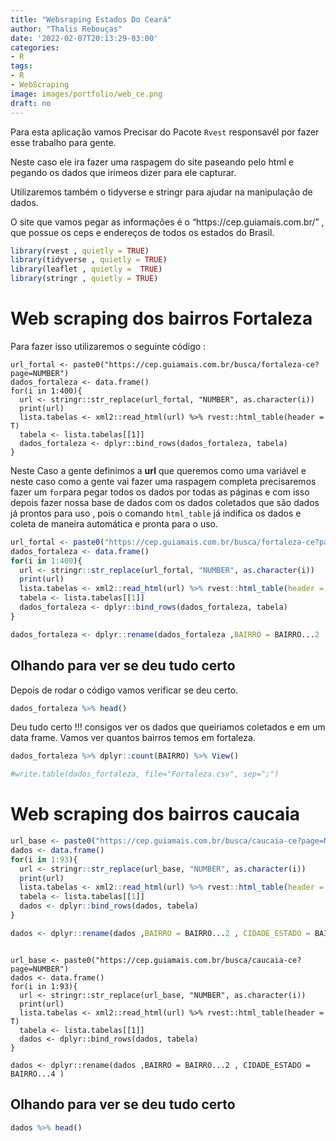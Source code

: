 ```yaml
---
title: "Websraping Estados Do Ceará"
author: "Thalis Rebouças"
date: '2022-02-07T20:13:29-03:00'
categories: 
- R
tags:
- R
- WebScraping
image: images/portfolio/web_ce.png
draft: no
---
```



Para esta aplicação vamos Precisar do Pacote `Rvest` responsavél por fazer esse trabalho para gente.

Neste caso ele ira fazer uma raspagem do site paseando pelo html e pegando os dados que irimeos dizer para ele capturar.

Utilizaremos também o tidyverse e stringr para ajudar na manipulação de dados. 

O site que vamos pegar as informações é o "https://cep.guiamais.com.br/" , que possue os ceps e endereços de todos os estados do Brasil.

```r
library(rvest , quietly = TRUE)
library(tidyverse , quietly = TRUE)
library(leaflet , quietly =  TRUE)
library(stringr , quietly = TRUE)
```



# Web scraping dos bairros Fortaleza 

Para fazer isso utilizaremos o seguinte código :

```
url_fortal <- paste0("https://cep.guiamais.com.br/busca/fortaleza-ce?page=NUMBER")
dados_fortaleza <- data.frame()
for(i in 1:400){
  url <- stringr::str_replace(url_fortal, "NUMBER", as.character(i))
  print(url)
  lista.tabelas <- xml2::read_html(url) %>% rvest::html_table(header = T)
  tabela <- lista.tabelas[[1]]
  dados_fortaleza <- dplyr::bind_rows(dados_fortaleza, tabela)
}
```
Neste Caso a gente definimos a **url** que queremos como uma variável e neste caso como a gente vai fazer uma raspagem completa precisaremos fazer um `for`para pegar todos os dados por todas as páginas e com isso depois fazer nossa base de dados com os dados coletados que são dados já prontos para uso , pois o comando `html_table` já indifica os dados e coleta de maneira automática e pronta para o uso.

```r
url_fortal <- paste0("https://cep.guiamais.com.br/busca/fortaleza-ce?page=NUMBER")
dados_fortaleza <- data.frame()
for(i in 1:400){
  url <- stringr::str_replace(url_fortal, "NUMBER", as.character(i))
  print(url)
  lista.tabelas <- xml2::read_html(url) %>% rvest::html_table(header = T)
  tabela <- lista.tabelas[[1]]
  dados_fortaleza <- dplyr::bind_rows(dados_fortaleza, tabela)
}

dados_fortaleza <- dplyr::rename(dados_fortaleza ,BAIRRO = BAIRRO...2 , CIDADE_ESTADO = BAIRRO...4 ) 
```

## Olhando para ver se deu tudo certo 

Depois de rodar o código vamos verificar se deu certo.


```r
dados_fortaleza %>% head()
```

Deu tudo certo !!! consigos ver os dados que queiriamos coletados e em um data frame.
Vamos ver quantos bairros temos em fortaleza.


```r
dados_fortaleza %>% dplyr::count(BAIRRO) %>% View()
```

```r
#write.table(dados_fortaleza, file="Fortaleza.csv", sep=";")
```

# Web scraping dos bairros caucaia



```r

url_base <- paste0("https://cep.guiamais.com.br/busca/caucaia-ce?page=NUMBER")
dados <- data.frame()
for(i in 1:93){
  url <- stringr::str_replace(url_base, "NUMBER", as.character(i))
  print(url)
  lista.tabelas <- xml2::read_html(url) %>% rvest::html_table(header = T)
  tabela <- lista.tabelas[[1]]
  dados <- dplyr::bind_rows(dados, tabela)
}

dados <- dplyr::rename(dados ,BAIRRO = BAIRRO...2 , CIDADE_ESTADO = BAIRRO...4 )
```
```{}

url_base <- paste0("https://cep.guiamais.com.br/busca/caucaia-ce?page=NUMBER")
dados <- data.frame()
for(i in 1:93){
  url <- stringr::str_replace(url_base, "NUMBER", as.character(i))
  print(url)
  lista.tabelas <- xml2::read_html(url) %>% rvest::html_table(header = T)
  tabela <- lista.tabelas[[1]]
  dados <- dplyr::bind_rows(dados, tabela)
}

dados <- dplyr::rename(dados ,BAIRRO = BAIRRO...2 , CIDADE_ESTADO = BAIRRO...4 )
```



## Olhando para ver se deu tudo certo 

```r
dados %>% head()
```



